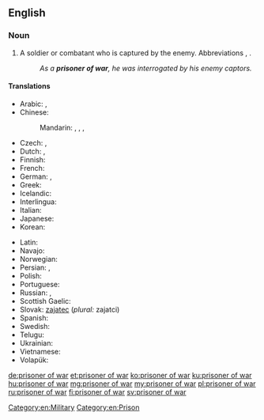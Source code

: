 ==English==
{{wikipedia}}

===Noun===
{{en-noun|head=[[prisoner]] [[of]] [[war]]|prisoners of war}}

# A soldier or combatant who is captured by the enemy. Abbreviations {{m|en|POW}}, {{m|en|PW}}.
#: ''As a '''prisoner of war''', he was interrogated by his enemy captors.''

====Translations====
{{trans-top|soldier or combatant captured by the enemy}}
* Arabic: {{t|ar|أَسِير اَلْحَرْب|m}}, {{t|ar|أَسِير|m}}
* Chinese:
*: Mandarin: {{t|cmn|戰俘|sc=Hani}}, {{t+|cmn|战俘|tr=zhànfú|sc=Hani}}, {{t|cmn|俘虜|sc=Hani}}, {{t+|cmn|俘虏|tr=fúlǔ|sc=Hani}}
* Czech: {{t+|cs|zajatec|m}}, {{t|cs|válečný zajatec|m}}
* Dutch: {{t|nl|krijgsgevangene|m|f}}, {{t|nl|oorlogsgevangene|m|f}}
* Finnish: {{t+|fi|sotavanki}}
* French: {{t+|fr|prisonnier de guerre|m}}
* German: {{t+|de|Kriegsgefangener|m}}, {{t|de|Kriegsgefangene|f}}
* Greek: {{t|el|αιχμάλωτος πολέμου}}
* Icelandic: {{t|is|stríðsfangi|m}}
* Interlingua: {{t|ia|prisionero de guerra}}
* Italian: {{t|it|prigioniero di guerra|m}}
* Japanese: {{t+|ja|捕虜|tr=ほりょ, horyo|sc=Jpan}}
* Korean: {{t|ko|전쟁 포로|sc=Kore}}
{{trans-mid}}
* Latin: {{t|la|dediticius|m}}
* Navajo: {{t|nv|yisnááh}}
* Norwegian: {{t|no|krigsfange|m}}
* Persian: {{t+|fa|اسیر|tr=asir|sc=fa-Arab}}, {{t+|fa|بندی|tr=bandi|sc=fa-Arab}}
* Polish: {{t|pl|jeniec wojenny|m-pr}}
* Portuguese: {{t|pt|prisioneiro de guerra|m}}
* Russian: {{t+|ru|военнопле́нный|m}}, {{t+|ru|пле́нный|m}}
* Scottish Gaelic: {{t|gd|prìosanach-chogaidh|m}}
* Slovak: [[zajatec]] {{g|m}} (''plural:'' zajatci)
* Spanish: {{t|es|prisionero de guerra|m}}
* Swedish: {{t+|sv|krigsfånge}}
* Telugu: {{t|te|యుద్ధ ఖైదీ|tr=yuddha khaidee}}
* Ukrainian: {{t+|uk|бранець|m|tr=bránec'}}
* Vietnamese: {{t+|vi|tù binh}}
* Volapük: {{t|vo|kligafanäböpäb}}
{{trans-bottom}}

[[Category:en:Military]]
[[Category:en:Prison]]

[[de:prisoner of war]]
[[et:prisoner of war]]
[[ko:prisoner of war]]
[[ku:prisoner of war]]
[[hu:prisoner of war]]
[[mg:prisoner of war]]
[[my:prisoner of war]]
[[pl:prisoner of war]]
[[ru:prisoner of war]]
[[fi:prisoner of war]]
[[sv:prisoner of war]]